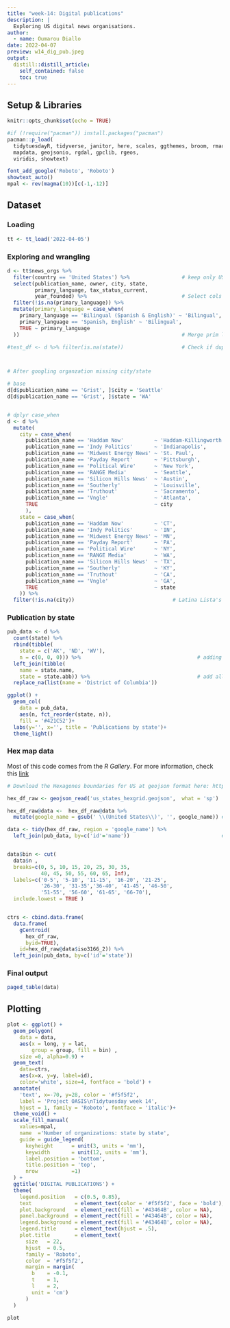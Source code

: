 ```yaml
---
title: "week-14: Digital publications"
description: |
  Exploring US digital news organisations.
author:
  - name: Oumarou Diallo
date: 2022-04-07
preview: w14_dig_pub.jpeg
output:
  distill::distill_article:
    self_contained: false
    toc: true
---
```


## Setup & Libraries

```r
knitr::opts_chunk$set(echo = TRUE)

#if (!require("pacman")) install.packages("pacman")
pacman::p_load(
  tidytuesdayR, tidyverse, janitor, here, scales, ggthemes, broom, rmarkdown,
  mapdata, geojsonio, rgdal, gpclib, rgeos,
  viridis, showtext)

font_add_google('Roboto', 'Roboto')
showtext_auto()
mpal <- rev(magma(10))[c(-1,-12)]

```



## Dataset

### Loading
```r
tt <- tt_load('2022-04-05')

```


### Exploring and wrangling 

```r
d <- tt$news_orgs %>% 
  filter(country == 'United States') %>%                 # keep only US org
  select(publication_name, owner, city, state, 
         primary_language, tax_status_current,
         year_founded) %>%                               # Select cols of interets
  filter(!is.na(primary_language)) %>% 
  mutate(primary_language = case_when(
    primary_language == 'Bilingual (Spanish & English)' ~ 'Bilingual',
    primary_language == 'Spanish, English' ~ 'Bilingual',
    TRUE ~ primary_language
  ))                                                     # Merge prim lang categories

#test_df <- d %>% filter(is.na(state))                   # Check if duplicate exist



# After googling organzation missing city/state

# base 
d[d$publication_name == 'Grist', ]$city = 'Seattle'
d[d$publication_name == 'Grist', ]$state = 'WA'


# dplyr case_when
d <- d %>% 
  mutate(
    city = case_when(
      publication_name == 'Haddam Now'          ~ 'Haddam-Killingworth',
      publication_name == 'Indy Politics'       ~ 'Indianapolis',
      publication_name == 'Midwest Energy News' ~ 'St. Paul',
      publication_name == 'Payday Report'       ~ 'Pittsburgh',
      publication_name == 'Political Wire'      ~ 'New York',
      publication_name == 'RANGE Media'         ~ 'Seattle',
      publication_name == 'Silicon Hills News'  ~ 'Austin',
      publication_name == 'Southerly'           ~ 'Louisville',
      publication_name == 'Truthout'            ~ 'Sacramento',
      publication_name == 'Vngle'               ~ 'Atlanta',
      TRUE                                      ~ city
      ),
    state = case_when(
      publication_name == 'Haddam Now'          ~ 'CT',
      publication_name == 'Indy Politics'       ~ 'IN',
      publication_name == 'Midwest Energy News' ~ 'MN',
      publication_name == 'Payday Report'       ~ 'PA',
      publication_name == 'Political Wire'      ~ 'NY',
      publication_name == 'RANGE Media'         ~ 'WA',
      publication_name == 'Silicon Hills News'  ~ 'TX',
      publication_name == 'Southerly'           ~ 'KY',
      publication_name == 'Truthout'            ~ 'CA',
      publication_name == 'Vngle'               ~ 'GA',
      TRUE                                      ~ state
    )) %>% 
  filter(!is.na(city))                                # Latina Lista's city not found


```

### Publication by state

```r
pub_data <- d %>% 
  count(state) %>% 
  rbind(tibble(
    state = c('AK', 'ND', 'WV'), 
    n = c(0, 0, 0))) %>%                                      # adding ND-AK-WV
  left_join(tibble(
    name = state.name, 
    state = state.abb)) %>%                                   # add all state name
  replace_na(list(name = 'District of Columbia'))
```


```r
ggplot() +
  geom_col(
    data = pub_data,
    aes(n, fct_reorder(state, n)),
    fill = '#421C52')+
  labs(y='', x='', title = 'Publications by state')+
  theme_light()


```


### Hex map data
Most of this code comes from the *R Gallery*. For more information, check this [link](https://bookdown.org/content/b298e479-b1ab-49fa-b83d-a57c2b034d49/)

```r
# Download the Hexagones boundaries for US at geojson format here: https://team.carto.com/u/andrew/tables/andrew.us_states_hexgrid/public/map.

hex_df_raw <- geojson_read('us_states_hexgrid.geojson',  what = 'sp') 

hex_df_raw@data <-  hex_df_raw@data %>%                               
  mutate(google_name = gsub(' \\(United States\\)', '', google_name)) # tidy w/ broom

data <- tidy(hex_df_raw, region = 'google_name') %>%
  left_join(pub_data, by=c('id'='name'))                              # merge datasets


data$bin <- cut(
  data$n , 
  breaks=c(0, 5, 10, 15, 20, 25, 30, 35, 
           40, 45, 50, 55, 60, 65, Inf), 
  labels=c('0-5', '5-10', '11-15', '16-20', '21-25', 
           '26-30', '31-35','36-40', '41-45', '46-50', 
           '51-55', '56-60', '61-65', '66-70'), 
  include.lowest = TRUE )                                              # legend


ctrs <- cbind.data.frame(
  data.frame(
    gCentroid(
      hex_df_raw, 
      byid=TRUE), 
    id=hex_df_raw@data$iso3166_2)) %>% 
  left_join(pub_data, by=c('id'='state'))                                    # labels


```



### Final output
```r
paged_table(data)
```


## Plotting

```r

plot <- ggplot() +
  geom_polygon(
    data = data,
    aes(x = long, y = lat, 
        group = group, fill = bin) , 
    size =0, alpha=0.9) +
  geom_text(
    data=ctrs, 
    aes(x=x, y=y, label=id), 
    color='white', size=4, fontface = 'bold') +
  annotate(
    'text', x=-70, y=28, color = '#f5f5f2',
    label = 'Project OASIS\nTidytuesday week 14',
    hjust = 1, family = 'Roboto', fontface = 'italic')+
  theme_void() +
  scale_fill_manual( 
    values=mpal, 
    name  ='Number of organizations: state by state', 
    guide = guide_legend(
      keyheight      = unit(3, units = 'mm'), 
      keywidth       = unit(12, units = 'mm'), 
      label.position = 'bottom', 
      title.position = 'top',
      nrow           =1) 
  ) +
  ggtitle('DIGITAL PUBLICATIONS') +
  theme(
    legend.position   = c(0.5, 0.85),
    text              = element_text(color = '#f5f5f2', face = 'bold'),
    plot.background   = element_rect(fill = '#43464B', color = NA), 
    panel.background  = element_rect(fill = '#43464B', color = NA), 
    legend.background = element_rect(fill = '#43464B', color = NA),
    legend.title      = element_text(hjust = .5),
    plot.title        = element_text(
      size   = 22, 
      hjust  = 0.5, 
      family = 'Roboto',
      color  = '#f5f5f2', 
      margin = margin(
        b    = -0.1, 
        t    = 1, 
        l    = 2, 
        unit = 'cm')
      )
  )

plot

```

